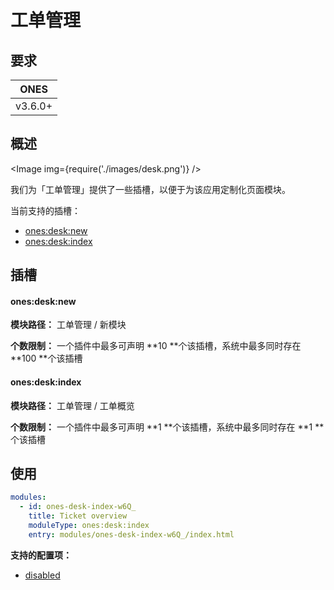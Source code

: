 # 工单管理

## 要求

|  ONES   |
| :-----: |
| v3.6.0+ |

## 概述

<Image img={require('./images/desk.png')} />

我们为「工单管理」提供了一些插槽，以便于为该应用定制化页面模块。

当前支持的插槽：

- [ones:desk:new](#onesdesknew)
- [ones:desk:index](#onesdeskindex)

## 插槽

#### ones:desk:new

**模块路径：** 工单管理 / 新模块

**个数限制：** 一个插件中最多可声明 **10 **个该插槽，系统中最多同时存在 **100 **个该插槽

#### ones:desk:index

**模块路径：** 工单管理 / 工单概览

**个数限制：** 一个插件中最多可声明 **1 **个该插槽，系统中最多同时存在 **1 **个该插槽

## 使用

```yaml
modules:
  - id: ones-desk-index-w6Q_
    title: Ticket overview
    moduleType: ones:desk:index
    entry: modules/ones-desk-index-w6Q_/index.html
```

**支持的配置项：**

- [disabled](../../../../reference/config/plugin.yaml#disabled)
